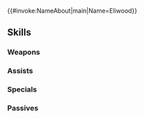 {{#invoke:NameAbout|main|Name=Eliwood}}{{HeroPage Tabs}}
{{Hero Infobox
|Name=Eliwood
|Title=Marquess Pherae
|GrowthModifier=Gen 4
|WeaponType=Blue Lance
|Origin=Fire Emblem: The Blazing Blade
|Gender=Male
|MoveType=Cavalry
|actorJP=櫻井孝宏
|actorEN=Yuri Lowenthal
|resplendentActorEN=櫻井孝宏
|artist=ワダサチコ
|resplendentArtist=ayuko
|additionDate=August 16, 2019
|releaseDate=August 16, 2019
|poolDate=September 6, 2019
|poolRarities=5
|TagID=総選挙エリウッド
|InternalID=412
|Properties=brave,specRate_202202,resplendent,nifl
|cv1=6
|cv2=100100
|description=The soon-to-be Marquess Pherae. Eyes burning with the fire of determination, he carries on his father's will. Appears in Fire Emblem: The Blazing Blade.
|resplendentStartTime=2025-02-10T07:00:00Z
|resplendentEndTime=2025-02-25T06:59:59Z
}}
{{Stats Page
|Lv1HP=18|Lv1ATK=9|Lv1SPD=9|Lv1DEF=6|Lv1RES=5
|GRHP=50|GRATK=65|GRSPD=60|GRDEF=60|GRRES=30
}}
==Skills==
===Weapons===
{{Weapons Table
|weapon1=Iron Lance
|weapon1Default=1
|weapon1Unlock=1
|weapon2=Steel Lance
|weapon2Default=3
|weapon2Unlock=2
|weapon3=Silver Lance
|weapon3Default=4
|weapon3Unlock=3
|weapon4=Ninis's Ice Lance
|weapon4Default=5
|weapon4Unlock=5
}}
===Assists===
{{Assists Table
|assist1=Rally Attack
|assist1Default=4
|assist1Unlock=3
|assist2=Rally Atk/Def
|assist2Default=
|assist2Unlock=4
|assist3=Rally Atk/Def+
|assist3Default=
|assist3Unlock=5
}}
===Specials===
{{Specials Table
}}
===Passives===
{{Passives Table
|passiveA1=Death Blow 1
|passiveA2=Swift Sparrow 1
|passiveA3=Swift Sparrow 2
|passiveA4=Swift Sparrow 3
|passiveA1Unlock=2
|passiveA2Unlock=3
|passiveA3Unlock=4
|passiveA4Unlock=5
|passiveB1=Atk/Spd Ruse 1
|passiveB2=Atk/Spd Ruse 2
|passiveB3=Atk/Spd Ruse 3
|passiveB1Unlock=3
|passiveB2Unlock=4
|passiveB3Unlock=5
|passiveC1=Spd Opening 1
|passiveC2=Spd Opening 2
|passiveC3=Spd Opening 3
|passiveC1Unlock=1
|passiveC2Unlock=2
|passiveC3Unlock=4
}}
{{Heroes Navbox}}
